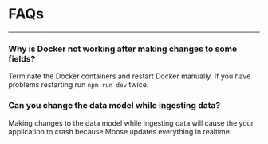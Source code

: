 # FAQs

---

### Why is Docker not working after making changes to some fields?

Terminate the Docker containers and restart Docker manually. If you have problems restarting run `npm run dev` twice.

### Can you change the data model while ingesting data?

Making changes to the data model while ingesting data will cause the your application to crash because Moose updates everything in realtime.
